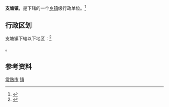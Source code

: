{{中国乡级行政区|32/05/81/106/000}}

'''支塘镇'''，是{{PRC admin/fullname|32/05/81/106/000|3}}下辖的一个[[乡镇|乡镇]]级行政单位。<ref>{{PRC admin/ref sgc|{{PRC admin/parent|32/05/81/106/000}}}}</ref>

== 行政区划 ==

支塘镇下辖以下地区：<ref>{{PRC admin/ref sgc|32/05/81/106/000}}</ref>

{{PRC admin/children|32/05/81/106/000}}。

== 参考资料 ==

{{reflist}}

{{江苏省苏州市常熟市行政区划}}
{{江苏行政区划小作品}}

[[Category:苏州建制镇|常熟市]]
[[Category:常熟市行政区划|镇]]